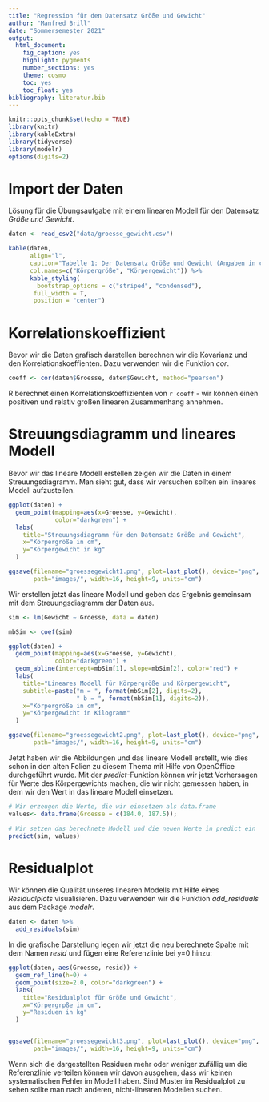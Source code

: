```yaml
---
title: "Regression für den Datensatz Größe und Gewicht"
author: "Manfred Brill"
date: "Sommersemester 2021"
output: 
  html_document: 
    fig_caption: yes
    highlight: pygments
    number_sections: yes
    theme: cosmo
    toc: yes
    toc_float: yes
bibliography: literatur.bib 
---
```


```r
knitr::opts_chunk$set(echo = TRUE)
library(knitr)
library(kableExtra)
library(tidyverse)
library(modelr)
options(digits=2)
```

# Import der Daten
Lösung für die Übungsaufgabe mit einem linearen Modell für den Datensatz
*Größe und Gewicht*.

```r
daten <- read_csv2("data/groesse_gewicht.csv")

kable(daten,
      align="l",
      caption="Tabelle 1: Der Datensatz Größe und Gewicht (Angaben in cm und kg)",
      col.names=c("Körpergröße", "Körpergewicht")) %>%
      kable_styling(
        bootstrap_options = c("striped", "condensed"), 
       full_width = T, 
       position = "center")
```

# Korrelationskoeffizient
Bevor wir die Daten grafisch darstellen berechnen wir die Kovarianz und den Korrelationskoeffienten. Dazu verwenden wir die
Funktion *cor*.

```r
coeff <- cor(daten$Groesse, daten$Gewicht, method="pearson")
```

R berechnet einen Korrelationskoeffizienten von `r coeff` - wir können einen positiven
und relativ großen linearen Zusammenhang annehmen.

# Streuungsdiagramm und lineares Modell
Bevor wir das lineare Modell erstellen zeigen wir die Daten in einem Streuungsdiagramm. Man sieht gut, dass wir versuchen sollten ein lineares Modell aufzustellen.

```r
ggplot(daten) +
  geom_point(mapping=aes(x=Groesse, y=Gewicht), 
             color="darkgreen") +
  labs(
    title="Streuungsdiagramm für den Datensatz Größe und Gewicht", 
    x="Körpergröße in cm", 
    y="Körpergewicht in kg"
  ) 

ggsave(filename="groessegewicht1.png", plot=last_plot(), device="png",
       path="images/", width=16, height=9, units="cm")
```

Wir erstellen jetzt das lineare Modell und geben das Ergebnis gemeinsam
mit dem Streuungsdiagramm der Daten aus.

```r
sim <- lm(Gewicht ~ Groesse, data = daten)

mbSim <- coef(sim)

ggplot(daten) +
  geom_point(mapping=aes(x=Groesse, y=Gewicht), 
             color="darkgreen") +
  geom_abline(intercept=mbSim[1], slope=mbSim[2], color="red") +
  labs(
    title="Lineares Modell für Körpergröße und Körpergewicht", 
    subtitle=paste("m = ", format(mbSim[2], digits=2), 
                   " b = ", format(mbSim[1], digits=2)),
    x="Körpergröße in cm", 
    y="Körpergewicht in Kilogramm"
  ) 

ggsave(filename="groessegewicht2.png", plot=last_plot(), device="png",
       path="images/", width=16, height=9, units="cm")
```

Jetzt haben wir die Abbildungen und das lineare Modell erstellt, wie dies schon in den alten Folien zu diesem Thema mit Hilfe von OpenOffice durchgeführt wurde. 
Mit der *predict*-Funktion können wir jetzt Vorhersagen für Werte
des Körpergewichts machen, die wir nicht gemessen haben, in dem wir den Wert in das lineare Modell einsetzen.


```r
# Wir erzeugen die Werte, die wir einsetzen als data.frame
values<- data.frame(Groesse = c(184.0, 187.5));

# Wir setzen das berechnete Modell und die neuen Werte in predict ein
predict(sim, values)
```

# Residualplot

Wir können die Qualität unseres linearen Modells mit Hilfe eines *Residualplots* visualisieren. Dazu verwenden wir die Funktion 
*add_residuals* aus dem Package *modelr*.

```r
daten <- daten %>%
  add_residuals(sim)
```

In die grafische Darstellung legen wir jetzt die neu berechnete Spalte
mit dem Namen *resid* und fügen eine Referenzlinie bei y=0 hinzu:

```r
ggplot(daten, aes(Groesse, resid)) + 
  geom_ref_line(h=0) + 
  geom_point(size=2.0, color="darkgreen") +
  labs(
    title="Residualplot für Größe und Gewicht", 
    x="Körpergrpße in cm", 
    y="Residuen in kg"
  )


ggsave(filename="groessegewicht3.png", plot=last_plot(), device="png",
       path="images/", width=16, height=9, units="cm")
```

Wenn sich die dargestellten Residuen mehr oder weniger zufällig um die Referenzlinie verteilen können wir davon ausgehen, dass wir keinen systematischen Fehler im Modell haben. Sind Muster im Residualplot zu sehen sollte man nach anderen, nicht-linearen Modellen suchen.